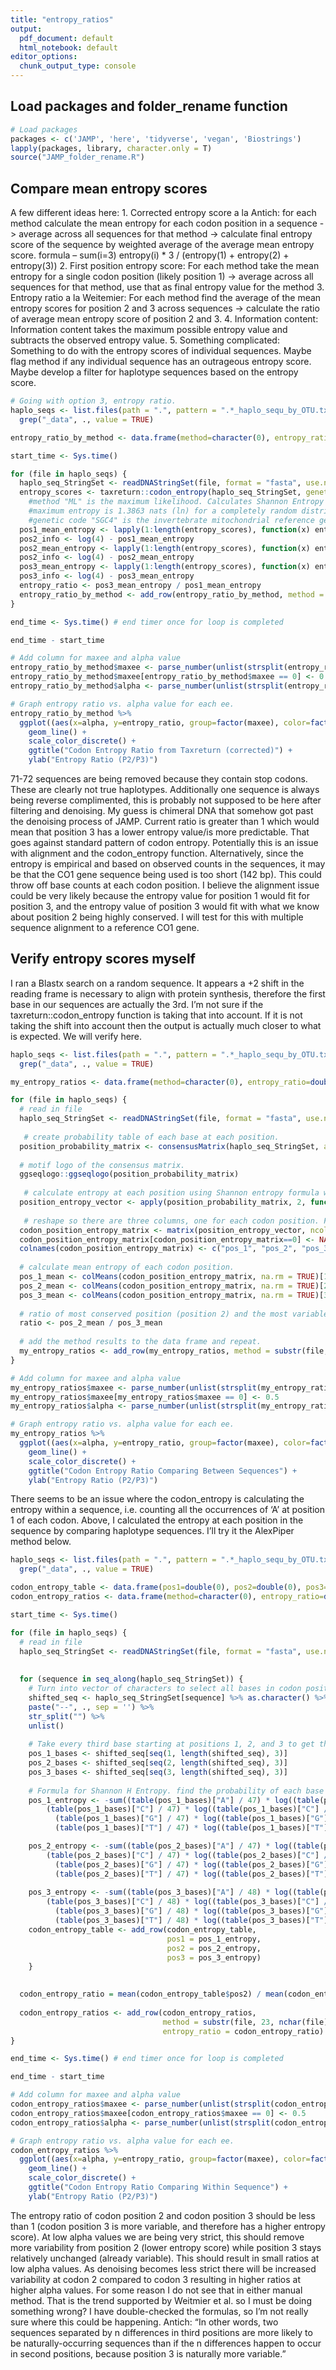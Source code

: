 ```yaml
---
title: "entropy_ratios"
output:
  pdf_document: default
  html_notebook: default
editor_options:
  chunk_output_type: console
---
```


## Load packages and folder_rename function
```r
# Load packages
packages <- c('JAMP', 'here', 'tidyverse', 'vegan', 'Biostrings')
lapply(packages, library, character.only = T)
source("JAMP_folder_rename.R")
```

## Compare mean entropy scores
A few different ideas here:
  1. Corrected entropy score a la Antich:
      for each method calculate the mean entropy for each codon position in a sequence ->
      average across all sequences for that method ->
      calculate final entropy score of the sequence by weighted average of the average mean entropy score.
      formula -- sum(i=3) entropy(i) * 3 / (entropy(1) + entropy(2) + entropy(3))
  2. First position entropy score:
      For each method take the mean entropy for a single codon position (likely position 1) ->
      average across all sequences for that method, use that as final entropy value for the method
  3. Entropy ratio a la Weitemier:
      For each method find the average of the mean entropy scores for position 2 and 3 across sequences ->
      calculate the ratio of average mean entropy score of position 2 and 3.
  4. Information content:
      Information content takes the maximum possible entropy value and subtracts the observed entropy value.
  5. Something complicated:
      Something to do with the entropy scores of individual sequences. 
      Maybe flag method if any individual sequence has an outrageous entropy score.
      Maybe develop a filter for haplotype sequences based on the entropy score.
```r
# Going with option 3, entropy ratio.
haplo_seqs <- list.files(path = ".", pattern = ".*_haplo_sequ_by_OTU.txt", recursive = TRUE, full.names = TRUE) %>% 
  grep("_data", ., value = TRUE)

entropy_ratio_by_method <- data.frame(method=character(0), entropy_ratio=double(0))

start_time <- Sys.time()

for (file in haplo_seqs) {
  haplo_seq_StringSet <- readDNAStringSet(file, format = "fasta", use.names = TRUE)
  entropy_scores <- taxreturn::codon_entropy(haplo_seq_StringSet, genetic_code = "SGC4", codon_filter = TRUE, method = "ML")
    #method "ML" is the maximum likelihood. Calculates Shannon Entropy (H) using frequencies of bases.
    #maximum entropy is 1.3863 nats (ln) for a completely random distribution of base frequency (expected for pos3).
    #genetic code "SGC4" is the invertebrate mitochondrial reference genome.
  pos1_mean_entropy <- lapply(1:length(entropy_scores), function(x) entropy_scores[[x]][[1]]) %>% unlist() %>% mean()
  pos2_info <- log(4) - pos1_mean_entropy
  pos2_mean_entropy <- lapply(1:length(entropy_scores), function(x) entropy_scores[[x]][[2]]) %>% unlist() %>% mean()
  pos2_info <- log(4) - pos2_mean_entropy
  pos3_mean_entropy <- lapply(1:length(entropy_scores), function(x) entropy_scores[[x]][[3]]) %>% unlist() %>% mean()
  pos3_info <- log(4) - pos3_mean_entropy
  entropy_ratio <- pos3_mean_entropy / pos1_mean_entropy
  entropy_ratio_by_method <- add_row(entropy_ratio_by_method, method = substr(file, 23, nchar(file) - 52), entropy_ratio = entropy_ratio)
}

end_time <- Sys.time() # end timer once for loop is completed

end_time - start_time

# Add column for maxee and alpha value
entropy_ratio_by_method$maxee <- parse_number(unlist(strsplit(entropy_ratio_by_method$method, "alpha")))[seq(1, 32, 2)] 
entropy_ratio_by_method$maxee[entropy_ratio_by_method$maxee == 0] <- 0.5
entropy_ratio_by_method$alpha <- parse_number(unlist(strsplit(entropy_ratio_by_method$method, "alpha")))[seq(2, 32, 2)] 

# Graph entropy ratio vs. alpha value for each ee.
entropy_ratio_by_method %>% 
  ggplot((aes(x=alpha, y=entropy_ratio, group=factor(maxee), color=factor(maxee)))) +
    geom_line() +
    scale_color_discrete() +
    ggtitle("Codon Entropy Ratio from Taxreturn (corrected)") +
    ylab("Entropy Ratio (P2/P3)")
```

71-72 sequences are being removed because they contain stop codons. These are clearly not true haplotypes.
Additionally one sequence is always being reverse complimented, this is probably not supposed to be here after filtering and denoising. My guess is chimeral DNA that somehow got past the denoising process of JAMP.
Current ratio is greater than 1 which would mean that position 3 has a lower entropy value/is more predictable. That goes against standard pattern of codon entropy. Potentially this is an issue with alignment and the codon_entropy function. Alternatively, since the entropy is empirical and based on observed counts in the sequences, it may be that the CO1 gene sequence being used is too short (142 bp). This could throw off base counts at each codon position. I believe the alignment issue could be very likely because the entropy value for position 1 would fit for position 3, and the entropy value of position 3 would fit with what we know about position 2 being highly conserved. I will test for this with multiple sequence alignment to a reference CO1 gene.

## Verify entropy scores myself
I ran a Blastx search on a random sequence. It appears a +2 shift in the reading frame is necessary to align with protein synthesis, therefore the first base in our sequences are actually the 3rd. I'm not sure if the taxreturn::codon_entropy function is taking that into account. If it is not taking the shift into account then the output is actually much closer to what is expected. We will verify here.
```r
haplo_seqs <- list.files(path = ".", pattern = ".*_haplo_sequ_by_OTU.txt", recursive = TRUE, full.names = TRUE) %>% 
  grep("_data", ., value = TRUE)

my_entropy_ratios <- data.frame(method=character(0), entropy_ratio=double(0))

for (file in haplo_seqs) {
  # read in file
  haplo_seq_StringSet <- readDNAStringSet(file, format = "fasta", use.names = TRUE)
 
   # create probability table of each base at each position.
  position_probability_matrix <- consensusMatrix(haplo_seq_StringSet, as.prob = TRUE, shift = 2, baseOnly = TRUE)
  
  # motif logo of the consensus matrix.
  ggseqlogo::ggseqlogo(position_probability_matrix)
 
   # calculate entropy at each position using Shannon entropy formula with natural logarithm (to match the nats unit above)
  position_entropy_vector <- apply(position_probability_matrix, 2, function(prob) -sum(prob * log(prob), na.rm = TRUE))
 
   # reshape so there are three columns, one for each codon position. Fill the first two zero's as NA and rename columns.
  codon_position_entropy_matrix <- matrix(position_entropy_vector, ncol = 3, byrow = TRUE)
  codon_position_entropy_matrix[codon_position_entropy_matrix==0] <- NA
  colnames(codon_position_entropy_matrix) <- c("pos_1", "pos_2", "pos_3")
  
  # calculate mean entropy of each codon position.
  pos_1_mean <- colMeans(codon_position_entropy_matrix, na.rm = TRUE)[1]
  pos_2_mean <- colMeans(codon_position_entropy_matrix, na.rm = TRUE)[2]
  pos_3_mean <- colMeans(codon_position_entropy_matrix, na.rm = TRUE)[3]
  
  # ratio of most conserved position (position 2) and the most variable position (position 3)
  ratio <- pos_2_mean / pos_3_mean
  
  # add the method results to the data frame and repeat.
  my_entropy_ratios <- add_row(my_entropy_ratios, method = substr(file, 23, nchar(file) - 52), entropy_ratio = ratio)
}

# Add column for maxee and alpha value
my_entropy_ratios$maxee <- parse_number(unlist(strsplit(my_entropy_ratios$method, "alpha")))[seq(1, 32, 2)] 
my_entropy_ratios$maxee[my_entropy_ratios$maxee == 0] <- 0.5
my_entropy_ratios$alpha <- parse_number(unlist(strsplit(my_entropy_ratios$method, "alpha")))[seq(2, 32, 2)] 

# Graph entropy ratio vs. alpha value for each ee.
my_entropy_ratios %>% 
  ggplot((aes(x=alpha, y=entropy_ratio, group=factor(maxee), color=factor(maxee)))) +
    geom_line() +
    scale_color_discrete() +
    ggtitle("Codon Entropy Ratio Comparing Between Sequences") +
    ylab("Entropy Ratio (P2/P3)")
```

There seems to be an issue where the codon_entropy is calculating the entropy within a sequence, i.e. counting all the occurrences of 'A' at position 1 of each codon. Above, I calculated the entropy at each position in the sequence by comparing haplotype sequences. I'll try it the AlexPiper method below.

```r
haplo_seqs <- list.files(path = ".", pattern = ".*_haplo_sequ_by_OTU.txt", recursive = TRUE, full.names = TRUE) %>% 
  grep("_data", ., value = TRUE)

codon_entropy_table <- data.frame(pos1=double(0), pos2=double(0), pos3=double(0))
codon_entropy_ratios <- data.frame(method=character(0), entropy_ratio=double(0))

start_time <- Sys.time()

for (file in haplo_seqs) {
  # read in file
  haplo_seq_StringSet <- readDNAStringSet(file, format = "fasta", use.names = TRUE)
  
  
  for (sequence in seq_along(haplo_seq_StringSet)) {
    # Turn into vector of characters to select all bases in codon position 1, 2 and 3.
    shifted_seq <- haplo_seq_StringSet[sequence] %>% as.character() %>% 
    paste("--", ., sep = '') %>% 
    str_split("") %>% 
    unlist() 
    
    # Take every third base starting at positions 1, 2, and 3 to get the list of bases at each position
    pos_1_bases <- shifted_seq[seq(1, length(shifted_seq), 3)]
    pos_2_bases <- shifted_seq[seq(2, length(shifted_seq), 3)]
    pos_3_bases <- shifted_seq[seq(3, length(shifted_seq), 3)]
    
    # Formula for Shannon H Entropy. find the probability of each base with table(pos)[base] / 47. Plug into Entropy formula
    pos_1_entropy <- -sum((table(pos_1_bases)["A"] / 47) * log((table(pos_1_bases)["A"] / 47)) + 
        (table(pos_1_bases)["C"] / 47) * log((table(pos_1_bases)["C"] / 47)) + 
          (table(pos_1_bases)["G"] / 47) * log((table(pos_1_bases)["G"] / 47)) +
          (table(pos_1_bases)["T"] / 47) * log((table(pos_1_bases)["T"] / 47)))

    pos_2_entropy <- -sum((table(pos_2_bases)["A"] / 47) * log((table(pos_2_bases)["A"] / 47)) + 
        (table(pos_2_bases)["C"] / 47) * log((table(pos_2_bases)["C"] / 47)) + 
          (table(pos_2_bases)["G"] / 47) * log((table(pos_2_bases)["G"] / 47)) +
          (table(pos_2_bases)["T"] / 47) * log((table(pos_2_bases)["T"] / 47)))
    
    pos_3_entropy <- -sum((table(pos_3_bases)["A"] / 48) * log((table(pos_3_bases)["A"] / 48)) + 
        (table(pos_3_bases)["C"] / 48) * log((table(pos_3_bases)["C"] / 48)) + 
          (table(pos_3_bases)["G"] / 48) * log((table(pos_3_bases)["G"] / 48)) +
          (table(pos_3_bases)["T"] / 48) * log((table(pos_3_bases)["T"] / 48)))
    codon_entropy_table <- add_row(codon_entropy_table, 
                                   pos1 = pos_1_entropy,
                                   pos2 = pos_2_entropy,
                                   pos3 = pos_3_entropy)
    }

  
  codon_entropy_ratio = mean(codon_entropy_table$pos2) / mean(codon_entropy_table$pos3, na.rm = TRUE)
  
  codon_entropy_ratios <- add_row(codon_entropy_ratios, 
                                  method = substr(file, 23, nchar(file) - 52), 
                                  entropy_ratio = codon_entropy_ratio)
}

end_time <- Sys.time() # end timer once for loop is completed

end_time - start_time

# Add column for maxee and alpha value
codon_entropy_ratios$maxee <- parse_number(unlist(strsplit(codon_entropy_ratios$method, "alpha")))[seq(1, 32, 2)] 
codon_entropy_ratios$maxee[codon_entropy_ratios$maxee == 0] <- 0.5
codon_entropy_ratios$alpha <- parse_number(unlist(strsplit(codon_entropy_ratios$method, "alpha")))[seq(2, 32, 2)] 

# Graph entropy ratio vs. alpha value for each ee.
codon_entropy_ratios %>% 
  ggplot((aes(x=alpha, y=entropy_ratio, group=factor(maxee), color=factor(maxee)))) +
    geom_line() +
    scale_color_discrete() +
    ggtitle("Codon Entropy Ratio Comparing Within Sequence") +
    ylab("Entropy Ratio (P2/P3)")
```

The entropy ratio of codon position 2 and codon position 3 should be less than 1 (codon position 3 is more variable, and therefore has a higher entropy score). At low alpha values we are being very strict, this should remove more variability from position 2 (lower entropy score) while position 3 stays relatively unchanged (already variable). This should result in small ratios at low alpha values. As denoising becomes less strict there will be increased variability at codon 2 compared to codon 3 resulting in higher ratios at higher alpha values. For some reason I do not see that in either manual method. That is the trend supported by Weitmier et al. so I must be doing something wrong? I have double-checked the formulas, so I'm not really sure where this could be happening.
Antich: "In other words, two sequences separated by n differences in third positions are more likely to be naturally-occurring sequences than if the n differences happen to occur in second positions, because position 3 is naturally more variable."